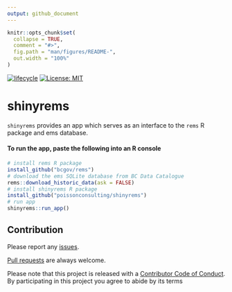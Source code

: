 ```yaml
---
output: github_document
---
```


<!-- README.md is generated from README.Rmd. Please edit that file -->

```r
knitr::opts_chunk$set(
  collapse = TRUE,
  comment = "#>",
  fig.path = "man/figures/README-",
  out.width = "100%"
)
```
[![lifecycle](https://img.shields.io/badge/lifecycle-experimental-orange.svg)](https://www.tidyverse.org/lifecycle/#experimental)
[![License: MIT](https://img.shields.io/badge/License-MIT-green.svg)](https://opensource.org/licenses/MIT)

# shinyrems

`shinyrems` provides an app which serves as an interface to the `rems` R package and ems database.

#### To run the app, paste the following into an R console

``` r
# install rems R package
install_github("bcgov/rems")
# download the ems SQLite database from BC Data Catalogue
rems::download_historic_data(ask = FALSE)
# install shinyrems R package
install_github("poissonconsulting/shinyrems")
# run app
shinyrems::run_app()
```

## Contribution

Please report any [issues](https://github.com/poissonconsulting/shinyrems/issues).

[Pull requests](https://github.com/poissonconsulting/shinyrems/pulls) are always welcome.

Please note that this project is released with a [Contributor Code of Conduct](CONDUCT.md). 
By participating in this project you agree to abide by its terms
